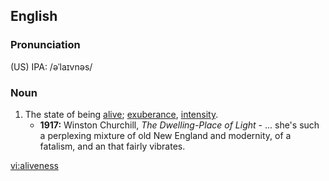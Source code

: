 ==English==

===Pronunciation===
(US) IPA: /əˈlaɪvnəs/

===Noun===
{{en-noun|-}}

# The state of being [[alive]]; [[exuberance]], [[intensity]].
#*'''1917:''' Winston Churchill, ''The Dwelling-Place of Light'' - ... she's such a perplexing mixture of old New England and modernity, of a fatalism, and an {{en-noun}} that fairly vibrates.

[[vi:aliveness]]
